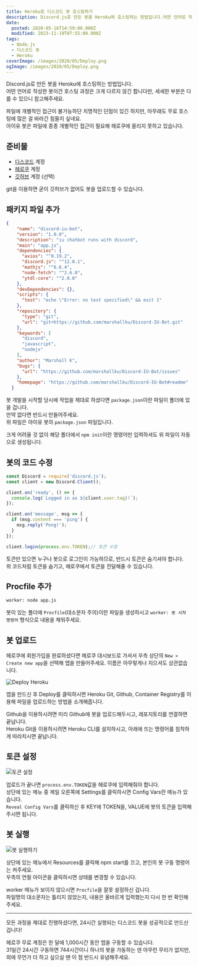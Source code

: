 ```yaml
---
title: Heroku로 디스코드 봇 호스팅하기
description: Discord.js로 만든 봇을 Heroku에 호스팅하는 방법입니다.어떤 언어로 작성한 봇이건 호스팅 과정은 크게 다르지 않긴 합니다만, 세세한 부분은 다를 수 있으니 참고해주세요. 파일에 개별적인 접근이 불가능하단 치명적인 단점이 있긴 하지만, 아무래도 무료 호스팅에 많은 걸 바라긴 힘들지 싶네요.아이유 봇은 파일에 종종 개별적인 접근이 필요해 헤로쿠에 올리지 못하고 있습니다. 준비물 디스코드 계정 헤로쿠 계정 깃허브 계정 (선택)
date:
  posted: 2020-05-16T14:59:00.000Z
  modified: 2023-11-19T07:55:00.000Z
tags:
  - Node.js
  - 디스코드 봇
  - Heroku
coverImage: /images/2020/05/Deploy.png
ogImage: /images/2020/05/Deploy.png
---
```


Discord.js로 만든 봇을 Heroku에 호스팅하는 방법입니다.  
어떤 언어로 작성한 봇이건 호스팅 과정은 크게 다르지 않긴 합니다만, 세세한 부분은 다를 수 있으니 참고해주세요.

파일에 개별적인 접근이 불가능하단 치명적인 단점이 있긴 하지만, 아무래도 무료 호스팅에 많은 걸 바라긴 힘들지 싶네요.  
아이유 봇은 파일에 종종 개별적인 접근이 필요해 헤로쿠에 올리지 못하고 있습니다.

## 준비물

* [디스코드](https://discordapp.com/) 계정
* [헤로쿠](https://www.heroku.com/) 계정
* [깃허브](https://github.com/) 계정 (선택)

git을 이용하면 굳이 깃허브가 없어도 봇을 업로드할 수 있습니다.

## 패키지 파일 추가

```json
{
    "name": "discord-iu-bot",
    "version": "1.0.0",
    "description": "iu chatbot runs with discord",
    "main": "app.js",
    "dependencies": {
      "axios": "^0.19.2",
      "discord.js": "^12.0.1",
      "mathjs": "^6.6.4",
      "node-fetch": "^2.6.0",
      "ytdl-core": "^2.0.0"
    },
    "devDependencies": {},
    "scripts": {
      "test": "echo \"Error: no test specified\" && exit 1"
    },
    "repository": {
      "type": "git",
      "url": "git+https://github.com/marshallku/Discord-IU-Bot.git"
    },
    "keywords": [
      "discord",
      "javascript",
      "nodejs"
    ],
    "author": "Marshall K",
    "bugs": {
      "url": "https://github.com/marshallku/Discord-IU-Bot/issues"
    },
    "homepage": "https://github.com/marshallku/Discord-IU-Bot#readme"
  }
```

봇 개발을 시작할 당시에 작업을 제대로 하셨다면 `package.json`이란 파일이 폴더에 있을 겁니다.  
만약 없다면 반드시 만들어주세요.  
위 파일은 아이유 봇의 `package.json` 파일입니다.

크게 어려울 것 없이 해당 폴더에서 `npm init`이란 명령어만 입력하셔도 위 파일이 자동으로 생성됩니다.

## 봇의 코드 수정

```js
const Discord = require('discord.js');
const client = new Discord.Client();

client.on('ready', () => {
  console.log(`Logged in as ${client.user.tag}!`);
});

client.on('message', msg => {
  if (msg.content === 'ping') {
    msg.reply('Pong!');
  }
});

client.login(process.env.TOKEN);// 토큰 수정
```

토큰만 있으면 누구나 봇으로 로그인이 가능하므로, 반드시 토큰은 숨기셔야 합니다.  
위 코드처럼 토큰을 숨기고, 헤로쿠에서 토큰을 전달해줄 수 있습니다.

## Procfile 추가

```txt
worker: node app.js
```

봇이 있는 폴더에 `Procfile`(대소문자 주의)이란 파일을 생성하시고 `worker: 봇 시작 명령어` 형식으로 내용을 채워주세요.

## 봇 업로드

헤로쿠에 회원가입을 완료하셨다면 헤로쿠 대시보드로 가셔서 우측 상단의 `New > Create new app`을 선택해 앱을 만들어주세요. 이름은 아무렇게나 지으셔도 상관없습니다.

![Deploy Heroku](/images/2020/05/Deploy.png)

앱을 만드신 후 Deploy를 클릭하시면 Heroku Git, Github, Container Registry를 이용해 파일을 업로드하는 방법을 소개해줍니다.

Github을 이용하시려면 미리 Github에 봇을 업로드해두시고, 레포지토리를 연결하면 끝납니다.  
Heroku Git을 이용하시려면 Heroku CLI를 설치하시고, 아래에 뜨는 명령어를 침착하게 따라치시면 끝납니다.

## 토큰 설정

![토큰 설정](/images/2020/05/Config-Vars.png)

업로드가 끝나면 `process.env.TOKEN`값을 헤로쿠에 입력해줘야 합니다.  
상단에 있는 메뉴 중 제일 오른쪽에 Settings를 클릭하시면 Config Vars란 메뉴가 있습니다.  
`Reveal Config Vars`를 클릭하신 후 KEY에 TOKEN을, VALUE에 봇의 토큰을 입력해주시면 됩니다.

## 봇 실행

![봇 실행하기](/images/2020/05/run-bot.png)

상단에 있는 메뉴에서 Resources를 클릭해 npm start를 끄고, 본인의 봇 구동 명령어는 켜주세요.  
우측의 연필 아이콘을 클릭하시면 상태를 변경할 수 있습니다.

worker 메뉴가 보이지 않으시면 `Procfile`을 잘못 설정하신 겁니다.  
파일명의 대소문자는 틀리지 않았는지, 내용은 올바르게 입력했는지 다시 한 번 확인해주세요.

---

모든 과정을 제대로 진행하셨다면, 24시간 실행되는 디스코드 봇을 성공적으로 만드신 겁니다!

헤로쿠 무료 계정은 한 달에 1,000시간 동안 앱을 구동할 수 있습니다.  
31일간 24시간 구동하면 744시간이니 하나의 봇을 가동하는 덴 아무런 무리가 없지만, 외에 무언가 더 하고 싶으실 땐 이 점 반드시 유념해주세요.